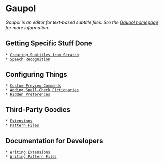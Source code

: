 = Gaupol =

{{attachment:gaupol.png}}

''Gaupol is an editor for text-based subtitle files. See the [[http://home.gna.org/gaupol/|Gaupol homepage]] for more information.''

== Getting Specific Stuff Done ==

 * [[/CreatingSubtitles|Creating Subtitles from Scratch]]
 * [[/SpeechRecognition|Speech Recognition]]

== Configuring Things ==

 * [[/Preview|Custom Preview Commands]]
 * [[/SpellCheck|Adding Spell-Check Dictionaries]]
 * [[/HiddenPreferences|Hidden Preferences]]

== Third-Party Goodies ==

 * [[/Extensions|Extensions]]
 * [[/PatternFiles|Pattern Files]]

== Documentation for Developers ==

 * [[/WritingExtensions|Writing Extensions]]
 * [[/WritingPatternFiles|Writing Pattern Files]]
